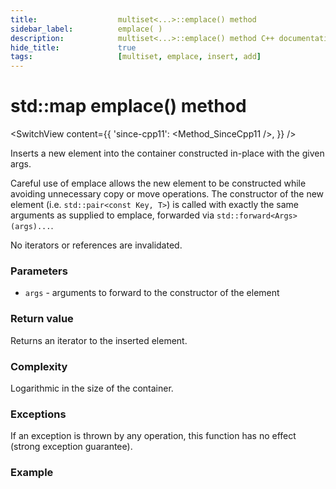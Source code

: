```yaml
---
title:					multiset<...>::emplace() method
sidebar_label:			emplace( )
description:			multiset<...>::emplace() method C++ documentation
hide_title:				true
tags:					[multiset, emplace, insert, add]
---
```



<!----------------- Codes ---------------------->


# std::map emplace() method

<SwitchView content={{
    'since-cpp11': <Method_SinceCpp11 />,
    }} />

Inserts a new element into the container constructed in-place with the given args.

Careful use of emplace allows the new element to be constructed while avoiding unnecessary copy or move operations.
The constructor of the new element (i.e. `std::pair<const Key, T>`) is called with exactly the same arguments as supplied to emplace,
forwarded via `std::forward<Args>(args)...`.

No iterators or references are invalidated.

### Parameters

 - `args` - arguments to forward to the constructor of the element

### Return value

Returns an iterator to the inserted element.

### Complexity

Logarithmic in the size of the container.

### Exceptions

If an exception is thrown by any operation, this function has no effect (strong exception guarantee).

### Example

<ImproveSection />
